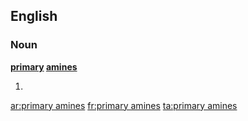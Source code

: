 ==English==

===Noun===
'''[[primary]] [[amines]]'''

# {{plural of|primary amine}}

[[ar:primary amines]]
[[fr:primary amines]]
[[ta:primary amines]]